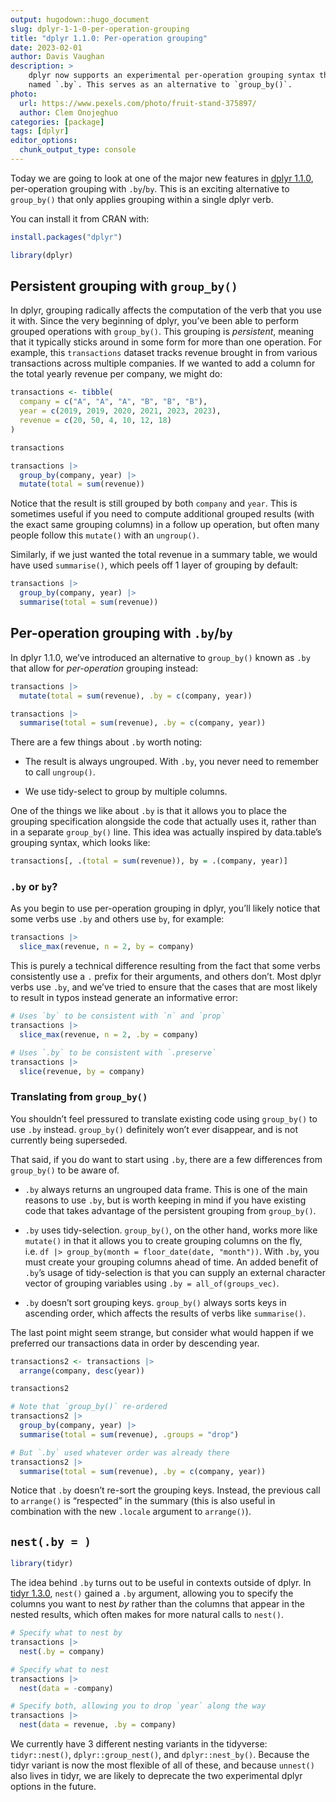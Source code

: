 ```yaml
---
output: hugodown::hugo_document
slug: dplyr-1-1-0-per-operation-grouping
title: "dplyr 1.1.0: Per-operation grouping"
date: 2023-02-01
author: Davis Vaughan
description: >
    dplyr now supports an experimental per-operation grouping syntax through a new argument
    named `.by`. This serves as an alternative to `group_by()`.
photo:
  url: https://www.pexels.com/photo/fruit-stand-375897/
  author: Clem Onojeghuo
categories: [package] 
tags: [dplyr]
editor_options: 
  chunk_output_type: console
---
```


Today we are going to look at one of the major new features in [dplyr 1.1.0](https://dplyr.tidyverse.org/news/index.html#dplyr-110), per-operation grouping with `.by`/`by`.
This is an exciting alternative to `group_by()` that only applies grouping within a single dplyr verb.

You can install it from CRAN with:

```r
install.packages("dplyr")
```

```r
library(dplyr)
```

## Persistent grouping with `group_by()`

In dplyr, grouping radically affects the computation of the verb that you use it with.
Since the very beginning of dplyr, you've been able to perform grouped operations with `group_by()`.
This grouping is *persistent*, meaning that it typically sticks around in some form for more than one operation.
For example, this `transactions` dataset tracks revenue brought in from various transactions across multiple companies.
If we wanted to add a column for the total yearly revenue per company, we might do:

```r
transactions <- tibble(
  company = c("A", "A", "A", "B", "B", "B"),
  year = c(2019, 2019, 2020, 2021, 2023, 2023),
  revenue = c(20, 50, 4, 10, 12, 18)
)

transactions
```

```r
transactions |>
  group_by(company, year) |>
  mutate(total = sum(revenue))
```

Notice that the result is still grouped by both `company` and `year`.
This is sometimes useful if you need to compute additional grouped results (with the exact same grouping columns) in a follow up operation, but often many people follow this `mutate()` with an `ungroup()`.

Similarly, if we just wanted the total revenue in a summary table, we would have used `summarise()`, which peels off 1 layer of grouping by default:

```r
transactions |>
  group_by(company, year) |>
  summarise(total = sum(revenue))
```

## Per-operation grouping with `.by`/`by`

In dplyr 1.1.0, we've introduced an alternative to `group_by()` known as `.by` that allow for *per-operation* grouping instead:

```r
transactions |>
  mutate(total = sum(revenue), .by = c(company, year))

transactions |>
  summarise(total = sum(revenue), .by = c(company, year))
```

There are a few things about `.by` worth noting:

-   The result is always ungrouped.
    With `.by`, you never need to remember to call `ungroup()`.

-   We use tidy-select to group by multiple columns.

One of the things we like about `.by` is that it allows you to place the grouping specification alongside the code that actually uses it, rather than in a separate `group_by()` line.
This idea was actually inspired by data.table's grouping syntax, which looks like:

```r
transactions[, .(total = sum(revenue)), by = .(company, year)]
```

### `.by` or `by`?

As you begin to use per-operation grouping in dplyr, you'll likely notice that some verbs use `.by` and others use `by`, for example:

```r
transactions |>
  slice_max(revenue, n = 2, by = company)
```

This is purely a technical difference resulting from the fact that some verbs consistently use a `.` prefix for their arguments, and others don't.
Most dplyr verbs use `.by`, and we've tried to ensure that the cases that are most likely to result in typos instead generate an informative error:

```r
# Uses `by` to be consistent with `n` and `prop`
transactions |>
  slice_max(revenue, n = 2, .by = company)

# Uses `.by` to be consistent with `.preserve`
transactions |>
  slice(revenue, by = company)
```

### Translating from `group_by()`

You shouldn't feel pressured to translate existing code using `group_by()` to use `.by` instead.
`group_by()` definitely won't ever disappear, and is not currently being superseded.

That said, if you do want to start using `.by`, there are a few differences from `group_by()` to be aware of.

-   `.by` always returns an ungrouped data frame.
    This is one of the main reasons to use `.by`, but is worth keeping in mind if you have existing code that takes advantage of the persistent grouping from `group_by()`.

-   `.by` uses tidy-selection.
    `group_by()`, on the other hand, works more like `mutate()` in that it allows you to create grouping columns on the fly, i.e. `df |> group_by(month = floor_date(date, "month"))`.
    With `.by`, you must create your grouping columns ahead of time.
    An added benefit of `.by`'s usage of tidy-selection is that you can supply an external character vector of grouping variables using `.by = all_of(groups_vec)`.

-   `.by` doesn't sort grouping keys.
    `group_by()` always sorts keys in ascending order, which affects the results of verbs like `summarise()`.

The last point might seem strange, but consider what would happen if we preferred our transactions data in order by descending year.

```r
transactions2 <- transactions |>
  arrange(company, desc(year))

transactions2
```

```r
# Note that `group_by()` re-ordered
transactions2 |>
  group_by(company, year) |>
  summarise(total = sum(revenue), .groups = "drop")

# But `.by` used whatever order was already there
transactions2 |>
  summarise(total = sum(revenue), .by = c(company, year))
```

Notice that `.by` doesn't re-sort the grouping keys.
Instead, the previous call to `arrange()` is "respected" in the summary (this is also useful in combination with the new `.locale` argument to `arrange()`).

## `nest(.by = )`

```r
library(tidyr)
```

The idea behind `.by` turns out to be useful in contexts outside of dplyr.
In [tidyr 1.3.0](https://www.tidyverse.org/blog/2023/01/tidyr-1-3-0/#nestby), `nest()` gained a `.by` argument, allowing you to specify the columns you want to nest *by* rather than the columns that appear in the nested results, which often makes for more natural calls to `nest()`.

```r
# Specify what to nest by
transactions |>
  nest(.by = company)

# Specify what to nest
transactions |>
  nest(data = -company)

# Specify both, allowing you to drop `year` along the way
transactions |>
  nest(data = revenue, .by = company)
```

We currently have 3 different nesting variants in the tidyverse: `tidyr::nest()`, `dplyr::group_nest()`, and `dplyr::nest_by()`.
Because the tidyr variant is now the most flexible of all of these, and because `unnest()` also lives in tidyr, we are likely to deprecate the two experimental dplyr options in the future.
